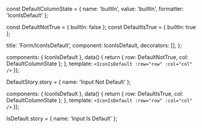 
const DefaultColumnState = {
  name:      'builtIn',
  value:     'builtIn',
  formatter: 'IconIsDefault'
};

const DefaultNotTrue = { builtIn: false };
const DefaultIsTrue = { builtIn: true };

  title:      'Form/IconIsDefault',
  component:  IconIsDefault,
  decorators: [],
};

  components: { IconIsDefault },
  data() {
    return {
      row: DefaultNotTrue,
      col: DefaultColumnState
    };
  },
  template: `<IconIsDefault :row="row" :col="col" />`
});

DefaultStory.story = { name: 'Input Not Default' };

  components: { IconIsDefault },
  data() {
    return {
      row: DefaultIsTrue,
      col: DefaultColumnState
    };
  },
  template: `<IconIsDefault :row="row" :col="col" />`
});

IsDefault.story = { name: 'Input Is Default' };
